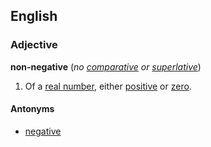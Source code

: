 ==English==
===Adjective===
'''non-negative''' (''no [[comparative]] or [[superlative]]'')

#{{mathematics}} Of a [[real number]], either [[positive]] or [[zero]].

====Antonyms====
*[[negative]]<!--Note: "non-positive" is not used, and is NOT an antonym in any case, as it would mean "negative or zero", which is not the mathematical opposite of "positive or zero"-->